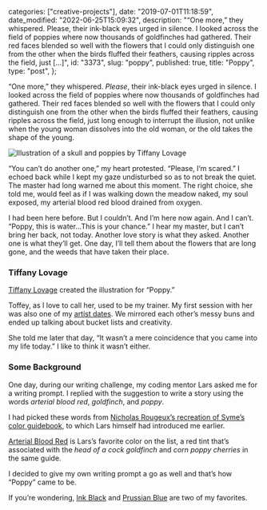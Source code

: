 
  categories: ["creative-projects"],
  date: "2019-07-01T11:18:59",
  date_modified: "2022-06-25T15:09:32",
  description:
    "“One more,” they whispered. Please, their ink-black eyes urged in silence. I looked across the field of poppies where now thousands of goldfinches had gathered. Their red faces blended so well with the flowers that I could only distinguish one from the other when the birds fluffed their feathers, causing ripples across the field, just […]",
  id: "3373",
  slug: "poppy",
  published: true,
  title: "Poppy",
  type: "post",
};


“One more,” they whispered. _Please_, their ink-black eyes urged in silence. I looked across the field of poppies where now thousands of goldfinches had gathered. Their red faces blended so well with the flowers that I could only distinguish one from the other when the birds fluffed their feathers, causing ripples across the field, just long enough to interrupt the illusion, not unlike when the young woman dissolves into the old woman, or the old takes the shape of the young.

![Illustration of a skull and poppies by Tiffany Lovage](/pages/posts/poppy/poppy_tiffany_lovage.jpg)

“You can’t do another one,” my heart protested. “Please, I’m scared.” I echoed back while I kept my gaze undisturbed so as to not break the quiet. The master had long warned me about this moment. The right choice, she told me, would feel as if I was walking down the meadow naked, my soul exposed, my arterial blood red blood drained from oxygen.

I had been here before. But I couldn’t. And I’m here now again. And I can’t. “Poppy, this is water…This is your chance.” I hear my master, but I can’t bring her back, not today. Another love story is what they asked. Another one is what they’ll get. One day, I’ll tell them about the flowers that are long gone, and the weeds that have taken their place.

<PostFooter title="More">

### Tiffany Lovage

[Tiffany Lovage](http://tiffanylovage.com/) created the illustration for “Poppy.”

Toffey, as I love to call her, used to be my trainer. My first session with her was also one of my [artist dates](/letters/paper-planes-packets-1018/). We mirrored each other’s messy buns and ended up talking about bucket lists and creativity.

She told me later that day, “It wasn’t a mere coincidence that you came into my life today.” I like to think it wasn’t either.

### Some Background

One day, during our writing challenge, my coding mentor Lars asked me for a writing prompt. I replied with the suggestion to write a story using the words _arterial blood red_, _goldfinch_, and _poppy_.

I had picked these words from [Nicholas Rougeux’s recreation of Syme’s color guidebook](https://www.c82.net/werner/), to which Lars himself had introduced me earlier.

[Arterial Blood Red](https://www.c82.net/werner#color-arterial-blood-red) is Lars’s favorite color on the list, a red tint that’s associated with the _head of a cock goldfinch_ and _corn poppy cherries_ in the same guide.

I decided to give my own writing prompt a go as well and that’s how “Poppy” came to be.

If you’re wondering, [Ink Black](https://www.c82.net/werner#color-ink-black) and [Prussian Blue](https://www.c82.net/werner#color-prussian-blue) are two of my favorites.

</PostFooter>
